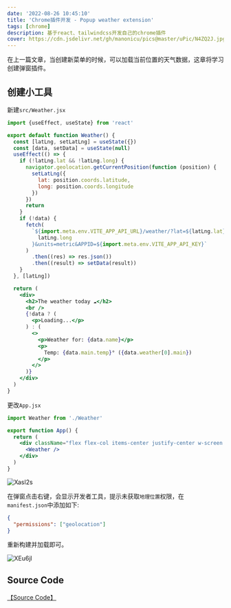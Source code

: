 ```yaml
---
date: '2022-08-26 10:45:10'
title: 'Chrome插件开发 - Popup weather extension'
tags: [chrome]
description: 基于react、tailwindcss开发自己的chrome插件
cover: https://cdn.jsdelivr.net/gh/manonicu/pics@master/uPic/N4ZQ2J.jpg
---
```


在上一篇文章，当创建新菜单的时候，可以加载当前位置的天气数据，这章将学习创建弹窗插件。

## 创建小工具

新建`src/Weather.jsx`

```jsx
import {useEffect, useState} from 'react'

export default function Weather() {
  const [latLng, setLatLng] = useState({})
  const [data, setData] = useState(null)
  useEffect(() => {
    if (!latLng.lat && !latLng.long) {
      navigator.geolocation.getCurrentPosition(function (position) {
        setLatLng({
          lat: position.coords.latitude,
          long: position.coords.longitude
        })
      })
      return
    }
    if (!data) {
      fetch(
        `${import.meta.env.VITE_APP_API_URL}/weather/?lat=${latLng.lat}&lon=${
          latLng.long
        }&units=metric&APPID=${import.meta.env.VITE_APP_API_KEY}`
      )
        .then((res) => res.json())
        .then((result) => setData(result))
    }
  }, [latLng])

  return (
    <div>
      <h2>The weather today ☁️</h2>
      <br />
      {!data ? (
        <p>Loading...</p>
      ) : (
        <>
          <p>Weather for: {data.name}</p>
          <p>
            Temp: {data.main.temp}° ({data.weather[0].main})
          </p>
        </>
      )}
    </div>
  )
}
```

更改`App.jsx`

```jsx
import Weather from './Weather'

export function App() {
  return (
    <div className="flex flex-col items-center justify-center w-screen h-screen bg-indigo-400 text-6xl font-bold text-white">
      <Weather />
    </div>
  )
}
```

![Xasl2s](https://cdn.jsdelivr.net/gh/manonicu/pics@master/uPic/Xasl2s.jpg)

在弹窗点击右键，会显示开发者工具，提示未获取`地理位置`权限，在`manifest.json`中添加如下:

```json
{
  "permissions": ["geolocation"]
}
```

重新构建并加载即可。

![XEu6jl](https://cdn.jsdelivr.net/gh/manonicu/pics@master/uPic/XEu6jl.jpg)

## Source Code

[【Source Code】](https://github.com/rebelchris/popup-extension/tree/weather)
